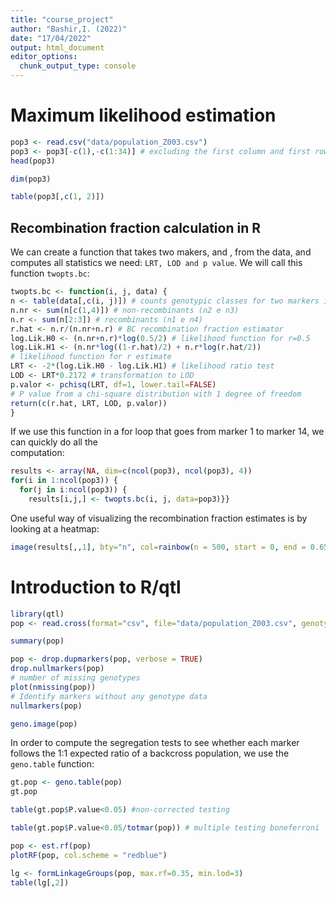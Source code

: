 ```yaml
---
title: "course_project"
author: "Bashir,I. (2022)"
date: "17/04/2022"
output: html_document
editor_options: 
  chunk_output_type: console
---
```


# Maximum likelihood estimation

```r
pop3 <- read.csv("data/population_Z003.csv")
pop3 <- pop3[-c(1),-c(1:34)] # excluding the first column and first row just to keep marker data only
head(pop3)
```

```r
dim(pop3)
```

```r
table(pop3[,c(1, 2)])
```

## Recombination fraction calculation in R

We can create a function that takes two makers, and , from the data, and computes all statistics we need: `LRT, LOD and p value`. We will call this function `twopts.bc`:

```r
twopts.bc <- function(i, j, data) {
n <- table(data[,c(i, j)]) # counts genotypic classes for two markers i and j
n.nr <- sum(n[c(1,4)]) # non-recombinants (n2 e n3)
n.r <- sum(n[2:3]) # recombinants (n1 e n4)
r.hat <- n.r/(n.nr+n.r) # BC recombination fraction estimator
log.Lik.H0 <- (n.nr+n.r)*log(0.5/2) # likelihood function for r=0.5
log.Lik.H1 <- (n.nr*log((1-r.hat)/2) + n.r*log(r.hat/2)) 
# likelihood function for r estimate
LRT <- -2*(log.Lik.H0 - log.Lik.H1) # likelihood ratio test
LOD <- LRT*0.2172 # transformation to LOD
p.valor <- pchisq(LRT, df=1, lower.tail=FALSE) 
# P value from a chi-square distribution with 1 degree of freedom
return(c(r.hat, LRT, LOD, p.valor))
}
```

If we use this function in a for loop that goes from marker 1 to marker 14, we can quickly do all the\
computation:

```r
results <- array(NA, dim=c(ncol(pop3), ncol(pop3), 4))
for(i in 1:ncol(pop3)) {
  for(j in i:ncol(pop3)) {
    results[i,j,] <- twopts.bc(i, j, data=pop3)}}
```

One useful way of visualizing the recombination fraction estimates is by looking at a heatmap:

```r
image(results[,,1], bty="n", col=rainbow(n = 500, start = 0, end = 0.65), main="population_Z003: recombination fractions")
```

# Introduction to R/qtl

```r
library(qtl)
pop <- read.cross(format="csv", file="data/population_Z003.csv", genotypes=c("0", "1", "2"), crosstype = "riself")
```

```r
summary(pop)
```

```r
pop <- drop.dupmarkers(pop, verbose = TRUE)
drop.nullmarkers(pop)
# number of missing genotypes
plot(nmissing(pop))
# Identify markers without any genotype data
nullmarkers(pop)
```

```r
geno.image(pop)
```

In order to compute the segregation tests to see whether each marker follows the 1:1 expected ratio of a backcross population, we use the `geno.table` function:

```r
gt.pop <- geno.table(pop)
gt.pop
```

```r
table(gt.pop$P.value<0.05) #non-corrected testing
```

```r
table(gt.pop$P.value<0.05/totmar(pop)) # multiple testing boneferroni
```

```r
pop <- est.rf(pop)
plotRF(pop, col.scheme = "redblue")
```

```r
lg <- formLinkageGroups(pop, max.rf=0.35, min.lod=3)
table(lg[,2])
```
